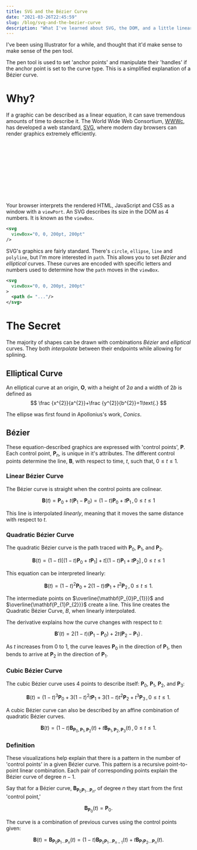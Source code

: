 ```yaml
---
title: SVG and the Bézier Curve
date: "2021-03-26T22:45:59"
slug: /blog/svg-and-the-bezier-curve
description: "What I've learned about SVG, the DOM, and a little linear algebra"
---
```


I've been using Illustrator for a while, and thought that it'd make sense to make sense of the pen tool.

The pen tool is used to set 'anchor points' and manipulate their 'handles' if the anchor point is set to the curve type. This is a simplified explanation of a Bézier curve.

# Why?

If a graphic can be described as a linear equation, it can save tremendous amounts of time to describe it. The World Wide Web Consortium, [WWWc](https://en.wikipedia.org/wiki/World_Wide_Web_Consortium), has developed a web standard, [SVG](https://en.wikipedia.org/wiki/Scalable_Vector_Graphics), where modern day browsers can render graphics extremely efficiently.

<W3C />

<SVG />

Your browser interprets the rendered HTML, JavaScript and CSS as a window with a `viewPort`. An SVG describes its size in the DOM as 4 numbers. It is known as the `viewBox`.

```xml
<svg 
  viewBox="0, 0, 200pt, 200pt"
/>
```

SVG's graphics are fairly standard. There's `circle`, `ellipse`, `line` and `polyline`, but I'm more interested in `path`. This allows you to set *Bézier* and *elliptical* curves. These curves are encoded with specific letters and numbers used to determine how the `path` moves in the `viewBox`.  

```xml
<svg 
  viewBox="0, 0, 200pt, 200pt"
>
  <path d= "..."/>
</svg>
```

# The Secret 
The majority of shapes can be drawn with combinations *Bézier* and *elliptical* curves. They both *interpolate* between their endpoints while allowing for splining.

## Elliptical Curve
An elliptical curve at an origin, $\mathbf{O}$, with a height of $2a$ and a width of $2b$ is defined as
$$
\frac {x^{2}}{a^{2}}+\frac {y^{2}}{b^{2}}=1\text{.}
$$

The ellipse was first found in Apollonius's work, *Conics*.

<Ellipse />

## Bézier

These equation-described graphics are expressed with 'control points', $\mathbf{P}$. Each control point, $\mathbf{P}_{n}$, is unique in it's attributes. The different control points determine the line, $\mathbf{B}$, with respect to time, $t$, such that, $0 \le t \le 1$.

### Linear Bézier Curve

The Bézier curve is straight when the control points are colinear.

$$
\mathbf {B} (t)=\mathbf {P} _{0}+t(\mathbf {P} _{1}-\mathbf {P} _{0})=(1-t)\mathbf {P} _{0}+t\mathbf {P} _{1}\,,\,0\leq t\leq 1
$$

This line is interpolated *linearly*, meaning that it moves the same distance with respect to $t$.

<LinearBezier />

### Quadratic Bézier Curve

The quadratic Bézier curve is the path traced with $\mathbf{P}_{0}$, $\mathbf{P}_{1}$, and $\mathbf{P}_{2}$.

$$
\mathbf {B} (t)=(1-t)[(1-t)\mathbf {P} _{0}+t\mathbf {P} _{1}]+t[(1-t)\mathbf {P} _{1}+t\mathbf {P} _{2}]\, ,\, 0\leq t\leq 1
$$

This equation can be interpreted linearly:

$$
\mathbf {B} (t)=(1-t)^{2}\mathbf {P} _{0}+2(1-t)t\mathbf {P} _{1}+t^{2}\mathbf {P} _{2}\,,\,0\leq t\leq 1.
$$

The intermediate points on $\overline{\mathbf{P_{0}P_{1}}}$ and $\overline{\mathbf{P_{1}P_{2}}}$ create a line. This line creates the Quadratic Bézier Curve, $B$, when linearly interpolated.

<QuadraticBezier />

The derivative explains how the curve changes with respect to $t$:

$$
\mathbf {B} '(t)=2(1-t)(\mathbf {P} _{1}-\mathbf {P} _{0})+2t(\mathbf {P} _{2}-\mathbf {P} _{1})\,.
$$

As $t$ increases from 0 to 1, the curve leaves $\mathbf {P} _{0}$ in the direction of $\mathbf {P} _{1}$, then bends to arrive at $\mathbf {P} _{2}$ in the direction of $\mathbf {P} _{1}$.

### Cubic Bézier Curve

The cubic Bézier curve uses 4 points to describe itself: $\mathbf {P} _{0}$, $\mathbf {P} _{1}$, $\mathbf {P} _{2}$, and $\mathbf {P} _{3}$:

$$
\mathbf {B} (t)=(1-t)^{3}\mathbf {P} _{0}+3(1-t)^{2}t\mathbf {P} _{1}+3(1-t)t^{2}\mathbf {P} _{2}+t^{3}\mathbf {P} _{3}\, , \,0\leq t\leq 1.
$$

<CubicBezier />

A cubic Bézier curve can also be described by an affine combination of quadratic Bézier curves.

$$
\mathbf {B} (t)=(1-t)\mathbf {B} _{\mathbf {P} _{0},\mathbf {P} _{1},\mathbf {P} _{2}}(t)+t\mathbf {B} _{\mathbf {P} _{1},\mathbf {P} _{2},\mathbf {P} _{3}}(t)\,,\,0\leq t\leq 1.
$$

### Definition
These visualizations help explain that there is a pattern in the number of 'control points' in a given Bézier curve. This pattern is a recursive point-to-point linear combination. Each pair of corresponding points explain the Bézier curve of degree $n-1$.

Say that for a Bézier curve, $\mathbf {B} _{\mathbf {P} _{0}\mathbf {P} _{1}\ldots \mathbf {P} _{n}}$, of degree $n$ they start from the first 'control point,'

$$
\mathbf {B} _{\mathbf {P} _{0}}(t)=\mathbf {P} _{0}{\text{.}}
$$

The curve is a combination of previous curves using the control points given:

$$
\mathbf {B} (t)=\mathbf {B} _{\mathbf {P} _{0}\mathbf {P} _{1}\ldots \mathbf {P} _{n}}(t)=(1-t)\mathbf {B} _{\mathbf {P} _{0}\mathbf {P} _{1}\ldots \mathbf {P} _{n-1}}(t)+t\mathbf {B} _{\mathbf {P} _{1}\mathbf {P} _{2}\ldots \mathbf {P} _{n}}(t){\text{.}}
$$



